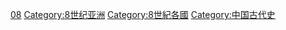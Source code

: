 {{Portal|中国}} 
{{CatPair|7世纪中国|9世纪中国}}
{{Commons category|China in the 8th century}}

[[Category:各世纪中国|08]]
[[Category:8世纪亚洲|Category:8世纪亚洲]]
[[Category:8世紀各國|Category:8世紀各國]]
[[Category:中国古代史|Category:中国古代史]]
